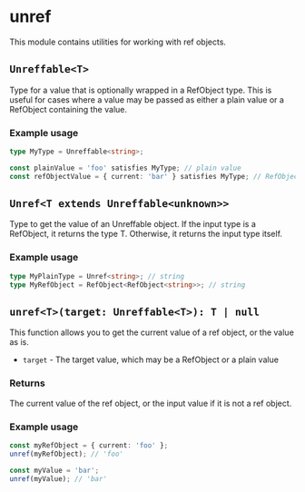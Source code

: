 
<Meta title="utils/unref" />

# unref

This module contains utilities for working with ref objects.

## `Unreffable<T>`

Type for a value that is optionally wrapped in a RefObject type. This is useful for cases where a
value may be passed as either a plain value or a RefObject containing the value.

### Example usage

```ts
type MyType = Unreffable<string>;

const plainValue = 'foo' satisfies MyType; // plain value
const refObjectValue = { current: 'bar' } satisfies MyType; // RefObject containing value
```

## `Unref<T extends Unreffable<unknown>>`

Type to get the value of an Unreffable object. If the input type is a RefObject<T>, it returns the
type T. Otherwise, it returns the input type itself.

### Example usage

```ts
type MyPlainType = Unref<string>; // string
type MyRefObject = RefObject<RefObject<string>>; // string
```

## `unref<T>(target: Unreffable<T>): T | null`

This function allows you to get the current value of a ref object, or the value as is.

- `target` - The target value, which may be a RefObject or a plain value

### Returns

The current value of the ref object, or the input value if it is not a ref object.

### Example usage

```ts
const myRefObject = { current: 'foo' };
unref(myRefObject); // 'foo'

const myValue = 'bar';
unref(myValue); // 'bar'
```
